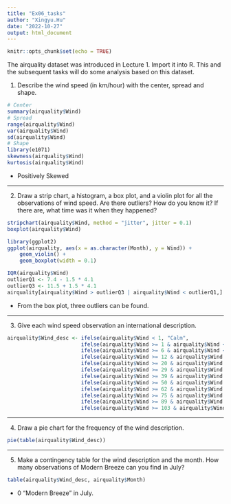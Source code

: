 ```yaml
---
title: "Ex06_tasks"
author: "Xingyu.Hu"
date: "2022-10-27"
output: html_document
---
```


```r
knitr::opts_chunk$set(echo = TRUE)
```

The airquality dataset was introduced in Lecture 1. Import it into R. This and the subsequent tasks will do some analysis based on this dataset.

1. Describe the wind speed (in km/hour) with the center, spread and shape.

```r
# Center
summary(airquality$Wind)
# Spread
range(airquality$Wind)
var(airquality$Wind)
sd(airquality$Wind)
# Shape
library(e1071)
skewness(airquality$Wind)
kurtosis(airquality$Wind)
```

- Positively Skewed

---

2. Draw a strip chart, a histogram, a box plot, and a violin plot for all the observations of wind speed. Are there outliers? How do you know it? If there are, what time was it when they happened?

```r
stripchart(airquality$Wind, method = "jitter", jitter = 0.1)
boxplot(airquality$Wind)

library(ggplot2)
ggplot(airquality, aes(x = as.character(Month), y = Wind)) +
    geom_violin() +
    geom_boxplot(width = 0.1)

IQR(airquality$Wind)
outlierQ1 <- 7.4 - 1.5 * 4.1
outlierQ3 <- 11.5 + 1.5 * 4.1
airquality[airquality$Wind > outlierQ3 | airquality$Wind < outlierQ1,]

```

- From the box plot, three outliers can be found.

---

3. Give each wind speed observation an international description.

```r
airquality$Wind_desc <- ifelse(airquality$Wind < 1, "Calm",
                        ifelse(airquality$Wind >= 1 & airquality$Wind < 6, "Light Air",
                        ifelse(airquality$Wind >= 6 & airquality$Wind < 12, "Light Breeze",
                        ifelse(airquality$Wind >= 12 & airquality$Wind < 20, "Gentle Breeze",
                        ifelse(airquality$Wind >= 20 & airquality$Wind < 29, "Moderate Breeze",
                        ifelse(airquality$Wind >= 29 & airquality$Wind < 39, "Fresh Breeze",
                        ifelse(airquality$Wind >= 39 & airquality$Wind < 50, "Strong gale",
                        ifelse(airquality$Wind >= 50 & airquality$Wind < 62, "Fresh Breeze",
                        ifelse(airquality$Wind >= 62 & airquality$Wind < 75, "Fresh gale",
                        ifelse(airquality$Wind >= 75 & airquality$Wind < 89, "Stong gale",
                        ifelse(airquality$Wind >= 89 & airquality$Wind < 103, "Whole gale",
                        ifelse(airquality$Wind >= 103 & airquality$Wind < 117, "Storm", "Hurricane"))))))))))))
```

---

4. Draw a pie chart for the frequency of the wind description.

```r
pie(table(airquality$Wind_desc))
```
---

5. Make a contingency table for the wind description and the month. How many observations of Modern Breeze can you find in July?

```r
table(airquality$Wind_desc, airquality$Month)
```

- 0 "Modern Breeze" in July.